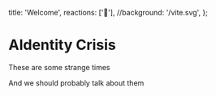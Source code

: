   title: 'Welcome',
  reactions: ['🍅'],
  //background: '/vite.svg',
};

# AIdentity Crisis

These are some strange times

And we should probably talk about them